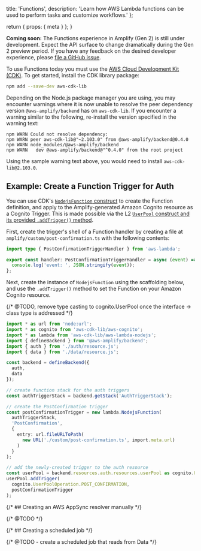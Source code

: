  title: 'Functions',
  description:
    'Learn how AWS Lambda functions can be used to perform tasks and customize workflows.'
};

  return {
    props: {
      meta
    }
  };
}

<Callout info>

**Coming soon:** The Functions experience in Amplify (Gen 2) is still under development. Expect the API surface to change dramatically during the Gen 2 preview period. If you have any feedback on the desired developer experience, please [file a GitHub issue](https://github.com/aws-amplify/amplify-backend).

</Callout>

To use Functions today you must use the [AWS Cloud Development Kit (CDK)](https://docs.aws.amazon.com/cdk/). To get started, install the CDK library package:

```bash
npm add --save-dev aws-cdk-lib
```

<Callout warning>

Depending on the Node.js package manager you are using, you may encounter warnings where it is now unable to resolve the peer dependency version `@aws-amplify/backend` has on `aws-cdk-lib`. If you encounter a warning similar to the following, re-install the version specified in the warning text:

```
npm WARN Could not resolve dependency:
npm WARN peer aws-cdk-lib@"~2.103.0" from @aws-amplify/backend@0.4.0
npm WARN node_modules/@aws-amplify/backend
npm WARN   dev @aws-amplify/backend@"^0.4.0" from the root project
```

Using the sample warning text above, you would need to install `aws-cdk-lib@2.103.0`.

</Callout>

## Example: Create a Function Trigger for Auth

You can use CDK's [`NodejsFunction` construct](https://docs.aws.amazon.com/cdk/api/v2/docs/aws-cdk-lib.aws_lambda_nodejs.NodejsFunction.html) to create the Function definition, and apply to the Amplify-generated Amazon Cognito resource as a Cognito Trigger. This is made possible via the L2 [`UserPool` construct and its provided `.addTrigger()` method](https://docs.aws.amazon.com/cdk/api/v2/docs/aws-cdk-lib.aws_cognito.UserPool.html#addwbrtriggeroperation-fn).

First, create the trigger's shell of a Function handler by creating a file at `amplify/custom/post-confirmation.ts` with the following contents:

```ts title="amplify/custom/post-confirmation.ts"
import type { PostConfirmationTriggerHandler } from 'aws-lambda';

export const handler: PostConfirmationTriggerHandler = async (event) => {
  console.log('event: ', JSON.stringify(event));
};
```

Next, create the instance of `NodejsFunction` using the scaffolding below, and use the `.addTrigger()` method to set the Function on your Amazon Cognito resource.

{/* @TODO, remove type casting to cognito.UserPool once the interface -> class type is addressed */}

```ts title="amplify/backend.ts"
import * as url from 'node:url';
import * as cognito from 'aws-cdk-lib/aws-cognito';
import * as lambda from 'aws-cdk-lib/aws-lambda-nodejs';
import { defineBackend } from '@aws-amplify/backend';
import { auth } from './auth/resource.js';
import { data } from './data/resource.js';

const backend = defineBackend({
  auth,
  data
});

// create function stack for the auth triggers
const authTriggerStack = backend.getStack('AuthTriggerStack');

// create the PostConfirmation trigger
const postConfirmationTrigger = new lambda.NodejsFunction(
  authTriggerStack,
  'PostConfirmation',
  {
    entry: url.fileURLToPath(
      new URL('./custom/post-confirmation.ts', import.meta.url)
    )
  }
);

// add the newly-created trigger to the auth resource
const userPool = backend.resources.auth.resources.userPool as cognito.UserPool;
userPool.addTrigger(
  cognito.UserPoolOperation.POST_CONFIRMATION,
  postConfirmationTrigger
);
```

{/* ## Creating an AWS AppSync resolver manually */}

{/* @TODO */}

{/* ## Creating a scheduled job */}

{/* @TODO - create a scheduled job that reads from Data */}
